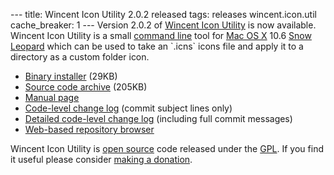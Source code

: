 ---
title: Wincent Icon Utility 2.0.2 released
tags: releases wincent.icon.util
cache_breaker: 1
---
Version 2.0.2 of [[Wincent Icon Utility]] is now available. Wincent Icon Utility is a small [[command line]] tool for [[Mac OS X]] 10.6 [[Snow Leopard]] which can be used to take an `.icns` icons file and apply it to a directory as a custom folder icon.

* [http://s3.wincent.com/wincent-icon-util/releases/wincent-icon-util-2.0.2.pkg Binary installer] (29KB)
* [http://s3.wincent.com/wincent-icon-util/releases/wincent-icon-util-2.0.2-src.tar.bz Source code archive] (205KB)
* [http://s3.wincent.com/wincent-icon-util/wincent-icon-util.1.txt Manual page]
* [http://s3.wincent.com/wincent-icon-util/releases/wincent-icon-util-2.0.2-release-notes.txt Code-level change log] (commit subject lines only)
* [http://s3.wincent.com/wincent-icon-util/releases/wincent-icon-util-2.0.2-detailed-release-notes.txt Detailed code-level change log] (including full commit messages)
* [http://git.wincent.com/wincent-icon-util.git Web-based repository browser]

Wincent Icon Utility is [[open source]] code released under the [[GPL]]. If you find it useful please consider [https://www.paypal.com/xclick/business=win@wincent.com&item_name=Wincent+Icon+Utility+donation&no_note=1&currency_code=EUR&lc=GB making a donation].
